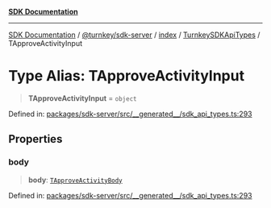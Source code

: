 [**SDK Documentation**](../../../../../../README.mdx)

***

[SDK Documentation](../../../../../../packages.mdx) / [@turnkey/sdk-server](../../../../README.mdx) / [index](../../../README.mdx) / [TurnkeySDKApiTypes](../README.mdx) / TApproveActivityInput

# Type Alias: TApproveActivityInput

> **TApproveActivityInput** = `object`

Defined in: [packages/sdk-server/src/\_\_generated\_\_/sdk\_api\_types.ts:293](https://github.com/tkhq/sdk/blob/fd49bfe86475c8603b3eb385aa101efa36fa32fc/packages/sdk-server/src/__generated__/sdk_api_types.ts#L293)

## Properties

### body

> **body**: [`TApproveActivityBody`](TApproveActivityBody.mdx)

Defined in: [packages/sdk-server/src/\_\_generated\_\_/sdk\_api\_types.ts:293](https://github.com/tkhq/sdk/blob/fd49bfe86475c8603b3eb385aa101efa36fa32fc/packages/sdk-server/src/__generated__/sdk_api_types.ts#L293)
